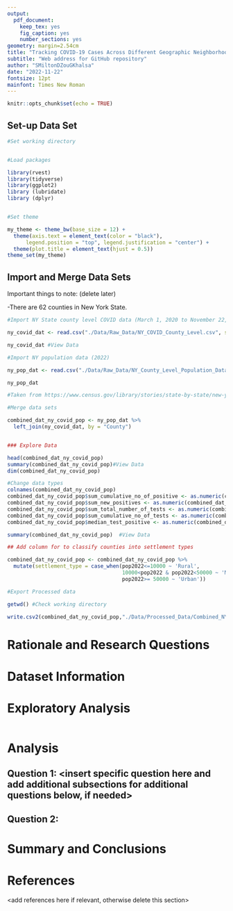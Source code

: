 ```yaml
---
output: 
  pdf_document:
    keep_tex: yes
    fig_caption: yes
    number_sections: yes
geometry: margin=2.54cm
title: "Tracking COVID-19 Cases Across Different Geographic Neighborhoods in New York State"
subtitle: "Web address for GitHub repository"
author: "SMiltonDZouGKhalsa"
date: "2022-11-22"
fontsize: 12pt
mainfont: Times New Roman
---
```


```r
knitr::opts_chunk$set(echo = TRUE)
```

\newpage
\tableofcontents 
\newpage
\listoftables 
\newpage
\listoffigures 
\newpage

## Set-up Data Set

```r

#Set working directory


#Load packages

library(rvest)
library(tidyverse)
library(ggplot2)
library (lubridate)
library (dplyr)


#Set theme

my_theme <- theme_bw(base_size = 12) + 
  theme(axis.text = element_text(color = "black"), 
      legend.position = "top", legend.justification = "center") +
  theme(plot.title = element_text(hjust = 0.5))
theme_set(my_theme)

```


## Import and Merge Data Sets

Important things to note: (delete later)

-There are 62 counties in New York State.

```r

#Import NY State county level COVID data (March 1, 2020 to November 22, 2022) from NY Health.

ny_covid_dat <- read.csv("./Data/Raw_Data/NY_COVID_County_Level.csv", stringsAsFactors = TRUE)

ny_covid_dat #View Data

#Import NY population data (2022)

ny_pop_dat <- read.csv("./Data/Raw_Data/NY_County_Level_Population_Data.csv", stringsAsFactors = TRUE)

ny_pop_dat

#Taken from https://www.census.gov/library/stories/state-by-state/new-york-population-change-between-census-decade.html

#Merge data sets

combined_dat_ny_covid_pop <- ny_pop_dat %>% 
  left_join(ny_covid_dat, by = "County")


### Explore Data

head(combined_dat_ny_covid_pop)
summary(combined_dat_ny_covid_pop)#View Data
dim(combined_dat_ny_covid_pop)

#Change data types
colnames(combined_dat_ny_covid_pop)
combined_dat_ny_covid_pop$sum_cumulative_no_of_positive <- as.numeric(combined_dat_ny_covid_pop$sum_cumulative_no_of_positive)
combined_dat_ny_covid_pop$sum_new_positives <- as.numeric(combined_dat_ny_covid_pop$sum_new_positives)
combined_dat_ny_covid_pop$sum_total_number_of_tests <- as.numeric(combined_dat_ny_covid_pop$sum_total_number_of_tests)
combined_dat_ny_covid_pop$sum_cumulative_no_of_tests <- as.numeric(combined_dat_ny_covid_pop$sum_cumulative_no_of_tests)
combined_dat_ny_covid_pop$median_test_positive <- as.numeric(combined_dat_ny_covid_pop$median_test_positive)

summary(combined_dat_ny_covid_pop)  #View Data

## Add column for to classify counties into settlement types

combined_dat_ny_covid_pop <- combined_dat_ny_covid_pop %>%
  mutate(settlement_type = case_when(pop2022<=10000 ~ 'Rural',
                                     10000<pop2022 & pop2022<50000 ~ 'Micropolitan',
                                     pop2022>= 50000 ~ 'Urban'))

#Export Processed data

getwd() #Check working directory

write.csv2(combined_dat_ny_covid_pop,"./Data/Processed_Data/Combined_NY_COVID_Pop.csv")
```

# Rationale and Research Questions

\newpage



# Dataset Information

\newpage


# Exploratory Analysis 

\newpage

```r



```

# Analysis



## Question 1: <insert specific question here and add additional subsections for additional questions below, if needed>

## Question 2: 




\newpage

# Summary and Conclusions


\newpage

# References
<add references here if relevant, otherwise delete this section> 
